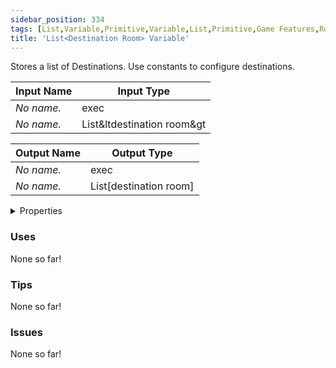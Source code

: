```yaml
---
sidebar_position: 334
tags: [List,Variable,Primitive,Variable,List,Primitive,Game Features,Room Flow]
title: 'List<Destination Room> Variable'
---
```


Stores a list of Destinations. Use constants to configure destinations.




<EsbSvg />

| Input Name | Input Type |
|-----------|-----------|
| *No name.* | exec |
| *No name.* | List&ltdestination room&gt |

| Output Name | Output Type |
|-----------|-----------|
| *No name.* | exec |
| *No name.* | List[destination room] |


<details>
  <summary>Properties</summary>
  <div>
    <div>
    <table>
      <thead>
        <tr>
          <th>Is beta required?</th>
          <th>❌</th>
        </tr>
        <tr>
          <th>Is this chip a trolling risk?</th>
          <th>❌</th>
        </tr>
        <tr>
          <th>Is this chip a role assignment risk?</th>
          <th>❌</th>
        </tr>
        <tr>
          <th>Chip UUID</th>
          <th>fff164aa-d775-4d67-a6b0-d1396cb74161</th>
        </tr>
      </thead>
    </table>
    </div>
  </div>
</details>

### Uses

None so far!

### Tips

None so far!

### Issues

None so far!